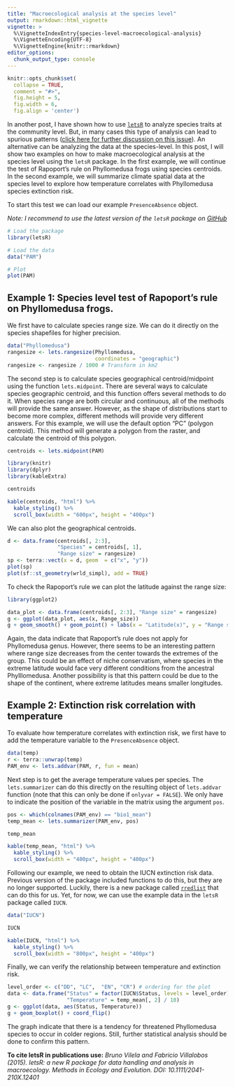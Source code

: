 ```yaml
---
title: "Macroecological analysis at the species level"
output: rmarkdown::html_vignette
vignette: >
  %\VignetteIndexEntry{species-level-macroecological-analysis}
  %\VignetteEncoding{UTF-8}
  %\VignetteEngine{knitr::rmarkdown}
editor_options: 
  chunk_output_type: console
---
```


```r
knitr::opts_chunk$set(
  collapse = TRUE,
  comment = "#>",
  fig.height = 5, 
  fig.width = 6,
  fig.align = 'center')
```

In another post, I have shown how to use [`letsR`](https://onlinelibrary.wiley.com/doi/10.1111/2041-210X.12401/abstract) to analyze species traits at the community level. But, in many cases this type of analysis can lead to spurious patterns ([click here for further discussion on this issue](https://onlinelibrary.wiley.com/doi/10.1111/jbi.12953/full)). An alternative can be analyzing the data at the species-level. In this post, I will show two examples on how to make macroecological analysis at the species level using the `letsR` package. In the first example, we will continue the test of Rapoport's rule on Phyllomedusa frogs using species centroids. In the second example, we will summarize climate spatial data at the species level to explore how temperature correlates with Phyllomedusa species extinction risk. 

To start this test we can load our example `PresenceAbsence` object.

*Note: I recommend to use the latest version of the `letsR` package on [GitHub](https://github.com/macroecology/letsR)*
```r
# Load the package
library(letsR)

# Load the data
data("PAM")

# Plot
plot(PAM)
```

## Example 1: Species level test of Rapoport's rule on Phyllomedusa frogs.

We first have to calculate species range size. We can do it directly on the species shapefiles for higher precision. 
```r
data("Phyllomedusa")
rangesize <- lets.rangesize(Phyllomedusa,
                            coordinates = "geographic")
rangesize <- rangesize / 1000 # Transform in km2
```

The second step is to calculate species geographical centroid/midpoint using the function `lets.midpoint`. There are several ways to calculate species geographic centroid, and this function offers several methods to do it. When species range are both circular and continuous, all of the methods will provide the same answer. However, as the shape of distributions start to become more complex, different methods will provide very different answers. For this example, we will use the default option "PC" (polygon centroid). This method  will generate a polygon from the raster, and calculate the centroid of this polygon.
```r
centroids <- lets.midpoint(PAM)
```

```r
library(knitr)
library(dplyr)
library(kableExtra)
```

```r
centroids
```

```r
kable(centroids, "html") %>%
  kable_styling() %>%
  scroll_box(width = "600px", height = "400px")
```

We can also plot the geographical centroids. 
```r
d <- data.frame(centroids[, 2:3], 
                "Species" = centroids[, 1], 
                "Range size" = rangesize)
sp <- terra::vect(x = d, geom  = c("x", "y"))
plot(sp)
plot(sf::st_geometry(wrld_simpl), add = TRUE)
```

To check the Rapoport's rule we can plot the latitude against the range size:
```r
library(ggplot2)
```

```r
data_plot <- data.frame(centroids[, 2:3], "Range size" = rangesize)
g <- ggplot(data_plot, aes(x, Range_size))
g + geom_smooth() + geom_point() + labs(x = "Latitude(x)", y = "Range size")
```

Again, the data indicate that Rapoport's rule does not apply for Phyllomedusa genus.
However, there seems to be an interesting pattern where range size decreases from the center towards the extremes of the group. This could be an effect of niche conservatism, where species in the extreme latitude would face very different conditions from the ancestral Phylllomedusa. Another possibility is that this pattern could be due to the shape of the continent, where extreme latitudes means smaller longitudes. 


## Example 2: Extinction risk correlation with temperature
To evaluate how temperature correlates with extinction risk, we first have to add the temperature variable to the `PresenceAbsence` object. 

```r
data(temp)
r <- terra::unwrap(temp)
PAM_env <- lets.addvar(PAM, r, fun = mean)
```

Next step is to get the average temperature values per species. The `lets.summarizer` can do this directly on the resulting object of `lets.addvar` function (note that this can only be done if `onlyvar = FALSE`). We only have to indicate the position of the variable in the matrix using the argument `pos`. 

```r
pos <- which(colnames(PAM_env) == "bio1_mean")
temp_mean <- lets.summarizer(PAM_env, pos)
```

```r
temp_mean
```

```r
kable(temp_mean, "html") %>%
  kable_styling() %>%
  scroll_box(width = "400px", height = "400px")
```


Following our example, we need to obtain the IUCN extinction risk data. Previous version of the package included functions to do this, but they are no longer supported. Luckily, there is a new package called [`rredlist`](https://docs.ropensci.org/rredlist/) that can do this for us. Yet, for now, we can use the example data in the `letsR` package  called `IUCN`.
```r
data("IUCN")
```

```r
IUCN
```

```r
kable(IUCN, "html") %>%
  kable_styling() %>%
  scroll_box(width = "800px", height = "400px")
```

Finally, we can verify the relationship between temperature and extinction risk.
```r
level_order <- c("DD", "LC",  "EN", "CR") # ordering for the plot
data <- data.frame("Status" = factor(IUCN$Status, levels = level_order),
                   "Temperature" = temp_mean[, 2] / 10)
g <- ggplot(data, aes(Status, Temperature))
g + geom_boxplot() + coord_flip()
```

The graph indicate that there is a tendency for threatened Phyllomedusa species to occur in colder regions. Still, further statistical analysis should be done to confirm this pattern. 



**To cite letsR in publications use:**
*Bruno Vilela and Fabricio Villalobos (2015). letsR: a new R package for data handling and analysis in macroecology. Methods in Ecology and Evolution. DOI: 10.1111/2041-210X.12401*

